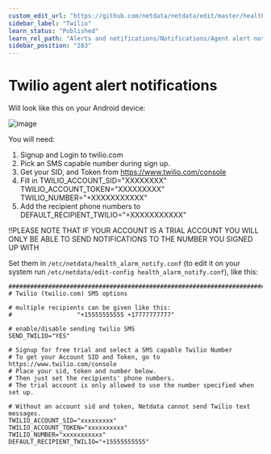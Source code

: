 ```yaml
---
custom_edit_url: "https://github.com/netdata/netdata/edit/master/health/notifications/twilio/README.md"
sidebar_label: "Twilio"
learn_status: "Published"
learn_rel_path: "Alerts and notifications/Notifications/Agent alert notifications"
sidebar_position: "283"
---
```



# Twilio agent alert notifications

Will look like this on your Android device:

![image](https://cloud.githubusercontent.com/assets/17090999/20034652/620b6100-a39b-11e6-96af-4f83b8e830e2.png)

You will need:

1.  Signup and Login to twilio.com
2.  Pick an SMS capable number during sign up.
3.  Get your SID, and Token from <https://www.twilio.com/console>
4.  Fill in TWILIO_ACCOUNT_SID="XXXXXXXX" TWILIO_ACCOUNT_TOKEN="XXXXXXXXX" TWILIO_NUMBER="+XXXXXXXXXXX"
5.  Add the recipient phone numbers to DEFAULT_RECIPIENT_TWILIO="+XXXXXXXXXXX"

!!PLEASE NOTE THAT IF YOUR ACCOUNT IS A TRIAL ACCOUNT YOU WILL ONLY BE ABLE TO SEND NOTIFICATIONS TO THE NUMBER YOU SIGNED UP WITH

Set them in `/etc/netdata/health_alarm_notify.conf` (to edit it on your system run `/etc/netdata/edit-config health_alarm_notify.conf`), like this:

```
###############################################################################
# Twilio (twilio.com) SMS options

# multiple recipients can be given like this:
#                  "+15555555555 +17777777777"

# enable/disable sending twilio SMS
SEND_TWILIO="YES"

# Signup for free trial and select a SMS capable Twilio Number
# To get your Account SID and Token, go to https://www.twilio.com/console
# Place your sid, token and number below.
# Then just set the recipients' phone numbers.
# The trial account is only allowed to use the number specified when set up.

# Without an account sid and token, Netdata cannot send Twilio text messages.
TWILIO_ACCOUNT_SID="xxxxxxxxx"
TWILIO_ACCOUNT_TOKEN="xxxxxxxxxx"
TWILIO_NUMBER="xxxxxxxxxxx"
DEFAULT_RECIPIENT_TWILIO="+15555555555"
```


